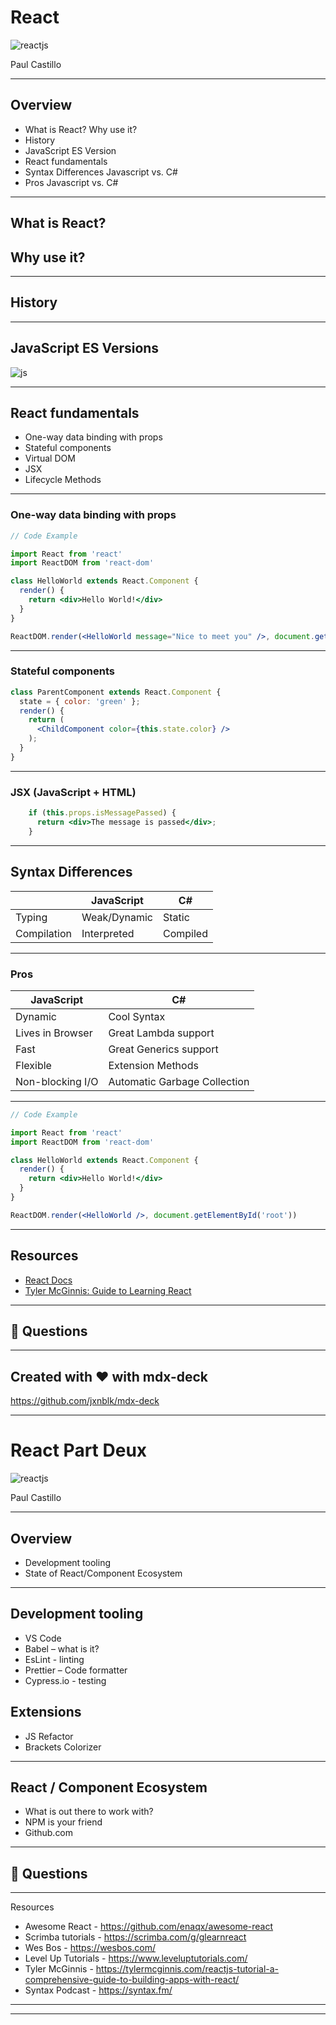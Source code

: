 
<Head>
  <title>React for BTS</title>
</Head>

# React

![reactjs](https://media.giphy.com/media/iqz4atBej74cg/giphy.gif)

Paul Castillo

---

## Overview

- What is React? Why use it? 
- History
- JavaScript ES Version
- React fundamentals
- Syntax Differences Javascript vs. C#
- Pros Javascript vs. C#

---

## What is React?

## Why use it?

---

## History

---

## JavaScript ES Versions

![js](https://cdn-images-1.medium.com/max/1600/1*Zmm4_vfUPNc_eyzUIZzN6Q.png)

---
## React fundamentals

- One-way data binding with props
- Stateful components
- Virtual DOM
- JSX
- Lifecycle Methods

---
### One-way data binding with props

```jsx
// Code Example

import React from 'react'
import ReactDOM from 'react-dom'

class HelloWorld extends React.Component {
  render() {
    return <div>Hello World!</div>
  }
}

ReactDOM.render(<HelloWorld message="Nice to meet you" />, document.getElementById('root'))
```
---
### Stateful components
```jsx
class ParentComponent extends React.Component {
  state = { color: 'green' };
  render() {
    return (
      <ChildComponent color={this.state.color} />
    );
  }
}
```
---
### JSX (JavaScript + HTML)

```jsx
    if (this.props.isMessagePassed) {
      return <div>The message is passed</div>;
    }
```
---
## Syntax Differences
| | JavaScript  | C# |
|---|---|---|
| Typing  | Weak/Dynamic | Static  |
|  Compilation | Interpreted   | Compiled  |

---
### Pros
|JavaScript  | C# |
|---|---|
| Dynamic | Cool Syntax  |
| Lives in Browser   | Great Lambda support  |
| Fast | Great Generics support |
| Flexible | Extension Methods |
| Non-blocking I/O | Automatic Garbage Collection |

---


```jsx
// Code Example

import React from 'react'
import ReactDOM from 'react-dom'

class HelloWorld extends React.Component {
  render() {
    return <div>Hello World!</div>
  }
}

ReactDOM.render(<HelloWorld />, document.getElementById('root'))
```

---

## Resources

- [React Docs](https://reactjs.org/docs/getting-started.html)
- [Tyler McGinnis: Guide to Learning React](https://tylermcginnis.com/reactjs-tutorial-a-comprehensive-guide-to-building-apps-with-react/)

---

## 🙋‍ Questions

---

## Created with ❤️ with mdx-deck

<https://github.com/jxnblk/mdx-deck>

---
# React Part Deux

![reactjs](https://media.giphy.com/media/iqz4atBej74cg/giphy.gif)

Paul Castillo

---
## Overview

- Development tooling
- State of React/Component Ecosystem

---

## Development tooling

- VS Code
- Babel – what is it?
- EsLint - linting
- Prettier – Code formatter
- Cypress.io - testing
## Extensions
  - JS Refactor
  - Brackets Colorizer

---

## React / Component Ecosystem

- What is out there to work with?
- NPM is your friend
- Github.com

---

## 🙋‍ Questions

---

Resources
- Awesome React - https://github.com/enaqx/awesome-react
- Scrimba tutorials - https://scrimba.com/g/glearnreact
- Wes Bos - https://wesbos.com/
- Level Up Tutorials - https://www.leveluptutorials.com/
- Tyler McGinnis - https://tylermcginnis.com/reactjs-tutorial-a-comprehensive-guide-to-building-apps-with-react/
- Syntax Podcast - https://syntax.fm/

---

---